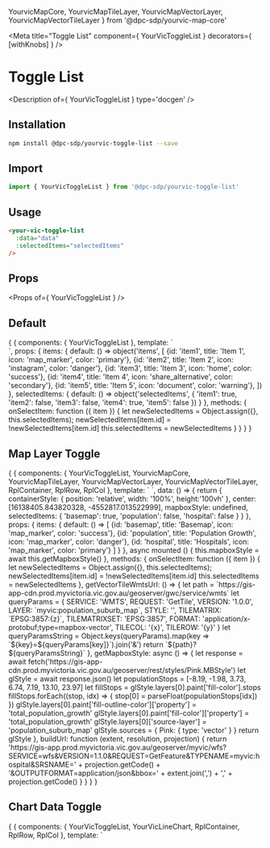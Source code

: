   YourvicMapCore,
  YourvicMapTileLayer,
  YourvicMapVectorLayer,
  YourvicMapVectorTileLayer
} from '@dpc-sdp/yourvic-map-core'

<Meta title="Toggle List" component={ YourVicToggleList } decorators={ [withKnobs] } />

# Toggle List

<Description of={ YourVicToggleList } type='docgen' />

## Installation

```bash
npm install @dpc-sdp/yourvic-toggle-list --save
```

## Import

```javascript
import { YourVicToggleList } from '@dpc-sdp/yourvic-toggle-list'
```

## Usage

```html
<your-vic-toggle-list
  :data="data"
  :selectedItems="selectedItems"
/>
```

## Props

<Props of={ YourVicToggleList } />

## Default

<Preview>
  <Story name="Default">
    {
      {
        components: { YourVicToggleList },
        template: `
          <div :style="divStyle">
            <your-vic-toggle-list
              :items="items"
              :selectedItems="selectedItems"
              @item-selected="onSelectItem"
            />
          </div>
        `,
        props: {
          items: {
            default: () => object('items', [
              {id: 'item1', title: 'Item 1', icon: 'map_marker', color: 'primary'},
              {id: 'item2', title: 'Item 2', icon: 'instagram', color: 'danger'},
              {id: 'item3', title: 'Item 3', icon: 'home', color: 'success'},
              {id: 'item4', title: 'Item 4', icon: 'share_alternative', color: 'secondary'},
              {id: 'item5', title: 'Item 5', icon: 'document', color: 'warning'},
            ])
          },
          selectedItems: {
            default: () => object('selectedItems', {
              'item1': true,
              'item2': false,
              'item3': false,
              'item4': true,
              'item5': false
            })
          }
        },
        methods: {
          onSelectItem: function ({ item }) {
            let newSelectedItems = Object.assign({}, this.selectedItems);
            newSelectedItems[item.id] = !newSelectedItems[item.id]
            this.selectedItems = newSelectedItems
          }
        }
      }
    }
  </Story>
</Preview>

## Map Layer Toggle

<Preview>
  <Story name="Map Layer Toggle">
    {
      {
        components: {
          YourVicToggleList,
          YourvicMapCore,
          YourvicMapTileLayer,
          YourvicMapVectorLayer,
          YourvicMapVectorTileLayer,
          RplContainer,
          RplRow,
          RplCol },
        template: `
          <RplContainer style="width: 100%">
            <rpl-row>
              <rpl-col cols=4>
                <your-vic-toggle-list
                  :items="items"
                  :selectedItems="selectedItems"
                  @item-selected="onSelectItem"
                />
              </rpl-col>
              <rpl-col cols=8>
                <yourvic-map-core
                  :containerStyle="containerStyle"
                  :center="center"
                  :zoom="12"
                  :minZoom="10"
                  :enableSelectInteraction="true"
                >
                  <yourvic-map-tile-layer
                    type="OSM"
                    :visible="selectedItems.basemap"
                  />
                  <yourvic-map-vector-tile-layer
                    :url="getVectorTileWmtsUrl()"
                    dataFormat="MVT"
                    mapboxStyleMethod="stylefunction"
                    :mapboxStyle="mapboxStyle"
                    mapboxStyleSource="Pink"
                    :visible="selectedItems.population"
                    :opacity="0.8"
                    :zIndex="100"
                  />
                  <yourvic-map-vector-layer
                    :urlFunction="buildUrl"
                    dataFormat="GeoJSON"
                    loadingStrategy="bbox"
                    :enablePopup="true"
                    :visible="selectedItems.hospital"
                    :zIndex="200"
                  />
                </yourvic-map-core>
              </rpl-col>
            </rpl-row>
          </RplContainer>
        `,
        data: () => {
          return {
            containerStyle: { position: 'relative', width: '100%', height:'100vh' },
            center: [16138405.843820328, -4552817.013522999],
            mapboxStyle: undefined,
            selectedItems: {
               'basemap': true,
               'population': false,
               'hospital': false
             }
          }
        },
        props: {
          items: {
            default: () => [
              {id: 'basemap', title: 'Basemap', icon: 'map_marker', color: 'success'},
              {id: 'population', title: 'Population Growth', icon: 'map_marker', color: 'danger'},
              {id: 'hospital', title: 'Hospitals', icon: 'map_marker', color: 'primary'}
            ]
          }
        },
        async mounted () {
          this.mapboxStyle = await this.getMapboxStyle()
        },
        methods: {
          onSelectItem: function ({ item }) {
            let newSelectedItems = Object.assign({}, this.selectedItems);
            newSelectedItems[item.id] = !newSelectedItems[item.id]
            this.selectedItems = newSelectedItems
          },
          getVectorTileWmtsUrl: () => {
            let path = `https://gis-app-cdn.prod.myvictoria.vic.gov.au/geoserver/gwc/service/wmts`
            let queryParams = {
              SERVICE: 'WMTS',
              REQUEST: 'GetTile',
              VERSION: '1.0.0',
              LAYER: `myvic:population_suburb_map`,
              STYLE: '',
              TILEMATRIX: `EPSG:3857:{z}`,
              TILEMATRIXSET: 'EPSG:3857',
              FORMAT: 'application/x-protobuf;type=mapbox-vector',
              TILECOL: '{x}',
              TILEROW: '{y}'
            }
            let queryParamsString = Object.keys(queryParams).map(key => `${key}=${queryParams[key]}`).join('&')
            return `${path}?${queryParamsString}`
          },
          getMapboxStyle: async () => {
            let response = await fetch('https://gis-app-cdn.prod.myvictoria.vic.gov.au/geoserver/rest/styles/Pink.MBStyle')
            let glStyle =  await response.json()
            let populationStops = [-8.19, -1.98, 3.73, 6.74, 7.19, 13.10, 23.97]
            let fillStops = glStyle.layers[0].paint['fill-color'].stops
            fillStops.forEach((stop, idx) => {
              stop[0] = parseFloat(populationStops[idx])
            })
            glStyle.layers[0].paint['fill-outline-color']['property'] = 'total_population_growth'
            glStyle.layers[0].paint['fill-color']['property'] = 'total_population_growth'
            glStyle.layers[0]['source-layer'] = 'population_suburb_map'
            glStyle.sources = {
              Pink: {
                type: 'vector'
              }
            }
            return glStyle
          },
          buildUrl: function (extent, resolution, projection) {
            return 'https://gis-app.prod.myvictoria.vic.gov.au/geoserver/myvic/wfs?SERVICE=wfs&VERSION=1.1.0&REQUEST=GetFeature&TYPENAME=myvic:hospital&SRSNAME=' + projection.getCode() + '&OUTPUTFORMAT=application/json&bbox=' + extent.join(',') + ',' + projection.getCode()
          }
        }
      }
    }
  </Story>
</Preview>

## Chart Data Toggle

<Preview>
  <Story name="Chart Data Toggle">
    {
      {
        components: {
          YourVicToggleList,
          YourVicLineChart,
          RplContainer,
          RplRow,
          RplCol },
        template: `
          <RplContainer style="width: 100%; height: 100%">
            <rpl-row>
              <rpl-col cols=4>
                <your-vic-toggle-list
                  :items="items"
                  :selectedItems="selectedItems"
                  @item-selected="onSelectItem"
                />
              </rpl-col>
              <rpl-col cols=7>
                <div style="width: 100%; height: 90vh">
                  <your-vic-line-chart title="Line Chart" :data="chartData" :showLegend="false" dataFormat="normal" />
                </div>
              </rpl-col>
            </rpl-row>
          </RplContainer>
        `,
        data: () => {
          return {
            selectedItems: {
               'dataset1': true,
               'dataset2': false,
               'dataset3': false
            },
            chartDataz: {
              labels: ['January', 'February', 'March', 'April', 'May', 'June', 'July', 'August', 'September', 'October', 'November', 'December'],
              datasets: [
                {
                  label: 'Dataset 1',
                  data: [22, 20, 12, 10, 13, 39, 40, 41, 52, 52, 54, 58]
                }
              ]
            }
          }
        },
        computed: {
          chartData () {
            let datasets = []
            if (this.selectedItems.dataset1) {
              datasets.push({
                label: 'Dataset 1',
                data: [22, 20, 12, 10, 13, 39, 40, 41, 52, 52, 54, 58]
              })
            }
            if (this.selectedItems.dataset2) {
              datasets.push({
                label: 'Dataset 2',
                data: [64, 39, 31, 44, 55, 12, 20, 35, 67, 40, 42, 28]
              })
            }
            if (this.selectedItems.dataset3) {
              datasets.push({
                label: 'Dataset 3',
                data: [40, 26, 31, 37, 45, 29, 25, 18, 7, 15, 24, 36]
              })
            }
            return {
               labels: ['January', 'February', 'March', 'April', 'May', 'June', 'July', 'August', 'September', 'October', 'November', 'December'],
               datasets
             }
          }
        },
        props: {
          items: {
            default: () => [
              {id: 'dataset1', title: 'Dataset 1', icon: 'map_marker', color: 'success'},
              {id: 'dataset2', title: 'Dataset 2', icon: 'map_marker', color: 'danger'},
              {id: 'dataset3', title: 'Dataset 3', icon: 'map_marker', color: 'primary'}
            ]
          }
        },
        methods: {
          onSelectItem: function ({ item }) {
            let newSelectedItems = Object.assign({}, this.selectedItems);
            newSelectedItems[item.id] = !newSelectedItems[item.id]
            this.selectedItems = newSelectedItems
          }
        }
      }
    }
  </Story>
</Preview>
